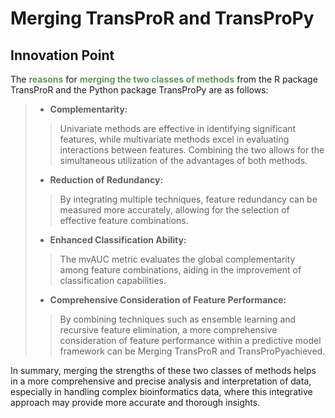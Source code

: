 # Merging TransProR and TransProPy

## Innovation Point
::: {.callout-tip}
The <b style="color: #6a926b;">reasons</b> for <b style="color: #6a926b;">merging the two classes of methods</b> from the R package TransProR and the Python package TransProPy are as follows:
:::


::: {.callout-highlight}

> * **Complementarity:**
> 
> >Univariate methods are effective in identifying significant features, while multivariate methods excel in evaluating interactions between features. Combining the two allows for the simultaneous utilization of the advantages of both methods.
> 
> * **Reduction of Redundancy:** 
> 
> >By integrating multiple techniques, feature redundancy can be measured more accurately, allowing for the selection of effective feature combinations.
> 
> * **Enhanced Classification Ability:** 
> 
> >The mvAUC metric evaluates the global complementarity among feature combinations, aiding in the improvement of classification capabilities.
> 
> * **Comprehensive Consideration of Feature Performance:** 
> 
> >By combining techniques such as ensemble learning and recursive feature elimination, a more comprehensive consideration of feature performance within a predictive model framework can be Merging TransProR and TransProPyachieved.
:::


::: {.callout-note}
In summary, merging the strengths of these two classes of methods helps in a more comprehensive and precise analysis and interpretation of data, especially in handling complex bioinformatics data, where this integrative approach may provide more accurate and thorough insights.
:::




